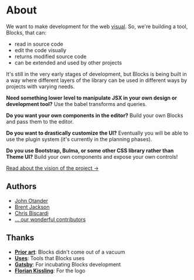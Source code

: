 
# About

We want to make development for the web
[visual](https://johno.com/jsx-as-a-design-tool-data-structure).
So, we're building a tool, Blocks, that can:

- read in source code
- edit the code visually
- returns modified source code
- can be extended and used by other projects

It's still in the very early stages of development, but Blocks
is being built in a way where different layers of the library
can be used in different ways by projects with varying needs.

**Need something lower level to manipulate JSX in your own design
or development tool?** Use the babel transforms and queries.

**Do you want your own components in the editor?** Build your
own Blocks and pass them to the editor.

**Do you want to drastically customize the UI?** Eventually you
will be able to use the plugin system (it's currently in the
planning phases).

**Do you use Bootstrap, Bulma, or some other CSS library rather
than Theme UI?** Build your own components and expose your own
controls!

[Read about the vision of the project &rarr;](/vision)

## Authors

- [John Otander](https://johno.com)
- [Brent Jackson](https://jxnblk.com)
- [Chris Biscardi](https://christopherbiscardi.com)
- [... our wonderful contributors](https://github.com/blocks/blocks/graphs/contributors)

## Thanks

- **[Prior art](/prior-art/)**: Blocks didn't come out of a vacuum
- **[Uses](/uses/)**: Tools that Blocks uses
- **[Gatsby](https://gatsbyjs.org)**: For incubating Blocks development
- **[Florian Kissling](https://twitter.com/fk)**: For the logo
